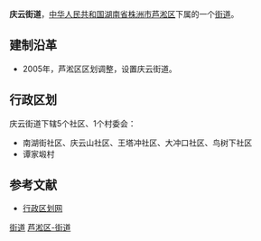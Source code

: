 {{中国乡级行政区<!---乡级行政区专用模板--->
|行政区全称 = 庆云街道
|景观照片文件名 = 
|景观照片描述 = 
|位置图文件名 = 
|位置图描述 = 
|汉语拼音 = 
|通用拼音 = 
|上级行政区 = [[湖南省|湖南省]][[株洲市|株洲市]][[芦淞区|芦淞区]]
|行政区类别 = 街道
|行政区划代码 = 430203005
|建置时间 = 2005年
|政府驻地 = 谭家塅
|地理坐标 = 
|毗邻 = 
|行政区划 = 6
|村委会 = 1
|居委会 = 5
|总面积 = 4.4平方公里
|户籍人口 = 3.0万
|户籍人口年份 = 2003
|常住人口 = 
|常住人口年份 = 
|人口密度 = 
|GDP = 
|GDP年份 = 
|邮政编码 = 412000　
|电话区号 = 
|时区 = UTC+8（[[东八区|东八区]]）
|官方网站 = 
|网站名称 = 
}}
'''庆云街道'''，[[中华人民共和国|中华人民共和国]][[湖南省|湖南省]][[株洲市|株洲市]][[芦淞区|芦淞区]]下属的一个[[街道|街道]]。

==建制沿革==
*2005年，芦淞区区划调整，设置庆云街道。

==行政区划==
庆云街道下辖5个社区、1个村委会：
*南湖街社区、庆云山社区、王塔冲社区、大冲口社区、鸟树下社区
*谭家塅村

==参考文献==
*[https://web.archive.org/web/20121112201531/http://www.xzqh.org/html/show.php?contentid=15775 行政区划网]

{{湖南小作品}}
{{株洲市芦淞区行政区划}}

[[Category:芦淞区行政区划|街道]]
[[Category:株洲乡镇|芦淞区-街道]]